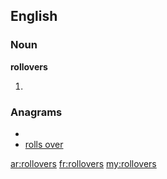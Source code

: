 ==English==

===Noun===
'''rollovers'''

# {{plural of|[[rollover]]}}

===Anagrams===
* {{alphagram|elloorrsv}}
* [[rolls over#English|rolls over]]

[[ar:rollovers]]
[[fr:rollovers]]
[[my:rollovers]]